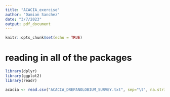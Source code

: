 ```yaml
---
title: "ACACIA_exercise"
author: "Damian Sanchez"
date: "3/7/2023"
output: pdf_document
---
```


```r
knitr::opts_chunk$set(echo = TRUE)
```

# reading in all of the packages 
```r
library(dplyr)
library(ggplot2)
library(readr)
```

```r
acacia <- read.csv("ACACIA_DREPANOLOBIUM_SURVEY.txt", sep="\t", na.strings = c("dead"))
```